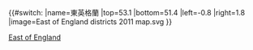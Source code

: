 {{#switch:{{{1}}}
|name=東英格蘭
|top=53.1
|bottom=51.4
|left=-0.8
|right=1.8
|image=East of England districts 2011 map.svg
}}<noinclude>{{Location map/Info}}
{{Documentation}}
[[Category:英格蘭地理位置圖模板|East of England]]
</noinclude>